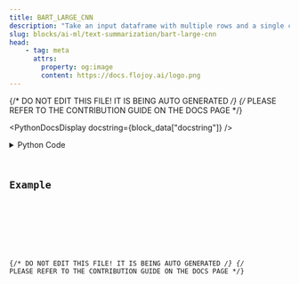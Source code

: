 ```yaml
---
title: BART_LARGE_CNN
description: "Take an input dataframe with multiple rows and a single column, then produce a dataframe with a single \"summary_text\" column."
slug: blocks/ai-ml/text-summarization/bart-large-cnn
head:
    - tag: meta
      attrs:
        property: og:image
        content: https://docs.flojoy.ai/logo.png
---
```


{/* DO NOT EDIT THIS FILE! IT IS BEING AUTO GENERATED */}
{/* PLEASE REFER TO THE CONTRIBUTION GUIDE ON THE DOCS PAGE */}


<PythonDocsDisplay docstring={block_data["docstring"]} />
<details>
<summary>Python Code</summary>



<Code code={pythonCode} lang="py" wrap theme="dracula" />

[Find this Flojoy Block on GitHub](https://github.com/flojoy-ai/blocks/blob/main/blocks/AI_ML/TEXT_SUMMARIZATION/BART_LARGE_CNN/BART_LARGE_CNN.py)

</details>

## Example


<GetHelpWidget />


<AppDisplay app={app} blockName="BART_LARGE_CNN" client:visible />


<Example />

{/* DO NOT EDIT THIS FILE! IT IS BEING AUTO GENERATED */}
{/* PLEASE REFER TO THE CONTRIBUTION GUIDE ON THE DOCS PAGE */}
